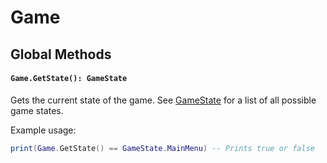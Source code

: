 # Game

## Global Methods

#### `Game.GetState(): GameState`

Gets the current state of the game. See [GameState](/client-api/gamestate) for a list of all possible game states.

Example usage:

```lua
print(Game.GetState() == GameState.MainMenu) -- Prints true or false
```
